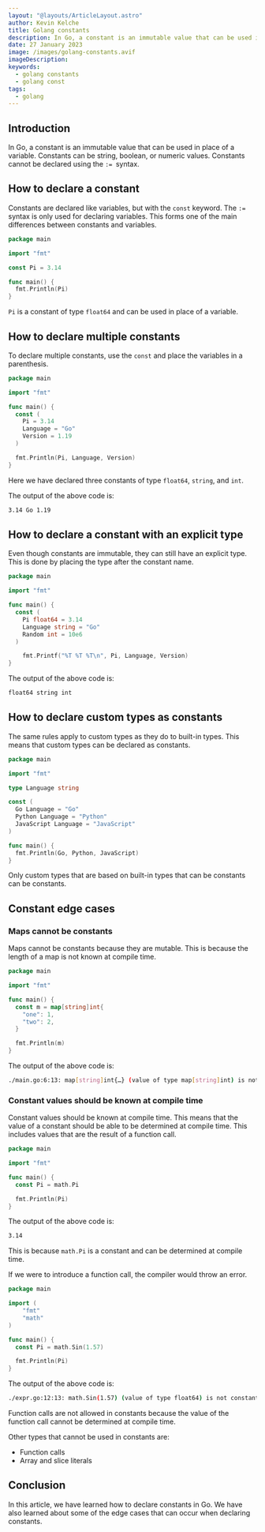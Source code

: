 ```yaml
---
layout: "@layouts/ArticleLayout.astro"
author: Kevin Kelche
title: Golang constants
description: In Go, a constant is an immutable value that can be used in place of a variable. Constants are declared like variables, but with the const keyword.
date: 27 January 2023
image: /images/golang-constants.avif
imageDescription:
keywords:
  - golang constants
  - golang const
tags:
  - golang
---
```



## Introduction

In Go, a constant is an immutable value that can be used in place of a variable. Constants can be string, boolean, or numeric values. Constants cannot be declared using the `:= `syntax.

## How to declare a constant <SectionLink client:load id="how-to-declare-a-constant" />

Constants are declared like variables, but with the `const` keyword. The `:=` syntax is only used for declaring variables. This forms one of the main differences between constants and variables.

```go title="main.go"
package main

import "fmt"

const Pi = 3.14

func main() {
  fmt.Println(Pi)
}
```

`Pi` is a constant of type `float64` and can be used in place of a variable.

## How to declare multiple constants <SectionLink client:load id="how-to-declare-multiple-constants" />

To declare multiple constants, use the `const` and place the variables in a parenthesis.

```go title="main.go"
package main

import "fmt"

func main() {
  const (
    Pi = 3.14
    Language = "Go"
    Version = 1.19
  )

  fmt.Println(Pi, Language, Version)
}
```

Here we have declared three constants of type `float64`, `string`, and `int`.

The output of the above code is:

```bash title="output"
3.14 Go 1.19
```

## How to declare a constant with an explicit type <SectionLink client:load id="how-to-declare-a-constant-with-an-explicit-type" />

Even though constants are immutable, they can still have an explicit type. This is done by placing the type after the constant name.

```go title="main.go"
package main

import "fmt"

func main() {
  const (
    Pi float64 = 3.14
    Language string = "Go"
    Random int = 10e6
  )

    fmt.Printf("%T %T %T\n", Pi, Language, Version)
}
```

The output of the above code is:

```bash title="output"
float64 string int
```

## How to declare custom types as constants <SectionLink client:load id="how-to-declare-custom-types-as-constants" />

The same rules apply to custom types as they do to built-in types. This means that custom types can be declared as constants.

```go title="main.go"
package main

import "fmt"

type Language string

const (
  Go Language = "Go"
  Python Language = "Python"
  JavaScript Language = "JavaScript"
)

func main() {
  fmt.Println(Go, Python, JavaScript)
}
```

Only custom types that are based on built-in types that can be constants can be constants.

## Constant edge cases <SectionLink client:load id="constant-edge-cases" />

### Maps cannot be constants <SectionLink client:load id="maps-cannot-be-constants" />

Maps cannot be constants because they are mutable. This is because the length of a map is not known at compile time.

```go title="main.go"
package main

import "fmt"

func main() {
  const m = map[string]int{
    "one": 1,
    "two": 2,
  }

  fmt.Println(m)
}
```

The output of the above code is:

```bash title="output"
./main.go:6:13: map[string]int{…} (value of type map[string]int) is not constant
```

### Constant values should be known at compile time <SectionLink client:load id="constant-values-should-be-known-at-compile-time" />

Constant values should be known at compile time. This means that the value of a constant should be able to be determined at compile time. This includes values that are the result of a function call.

```go title="main.go"
package main

import "fmt"

func main() {
  const Pi = math.Pi

  fmt.Println(Pi)
}
```

The output of the above code is:

```bash title="output"
3.14
```

This is because `math.Pi` is a constant and can be determined at compile time.

If we were to introduce a function call, the compiler would throw an error.

```go title="main.go"
package main

import (
    "fmt"
    "math"
)

func main() {
  const Pi = math.Sin(1.57)

  fmt.Println(Pi)
}
```

The output of the above code is:

```bash title="output"
./expr.go:12:13: math.Sin(1.57) (value of type float64) is not constant
```

Function calls are not allowed in constants because the value of the function call cannot be determined at compile time.

Other types that cannot be used in constants are:

- Function calls
- Array and slice literals

## Conclusion

In this article, we have learned how to declare constants in Go. We have also learned about some of the edge cases that can occur when declaring constants.
